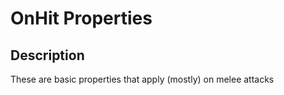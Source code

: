 # OnHit Properties

## Description

  
These are basic properties that apply (mostly) on melee attacks

